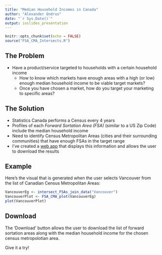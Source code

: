 ```yaml
---
title: "Median Household Incomes in Canada"
author: "Alexander Ondrus"
date: "`r Sys.Date()`"
output: ioslides_presentation
---
```


```r
knitr::opts_chunk$set(echo = FALSE)
source("FSA_CMA_Intersects.R")
```

## The Problem

* Have a product/service targeted to households with a certain household income
  * How to know which markets have enough areas with a high (or low) enough median household income to be viable target markets?
  * Once you have chosen a market, how do you target your marketing to specific areas?

## The Solution

* Statistics Canada performs a Census every 4 years
* Profiles of each _Forward Sortation Area (FSA)_ (similar to a US Zip Code) include the median household income
* Need to identify Census Metropolitan Areas (cities and their surrounding communities) that have enough FSAs in the target range
* I've created a [web app](https://alexondrus.shinyapps.io/CanCensusMedIncome/) that displays this information and allows the user to download the results

## Example

Here's the visual that is generated when the user selects Vancouver from the list of Canadian Census Metropolitan Areas:

```r
VancouverEg <- intersect_FSAs_join_data("Vancouver")
VancouverPlot <- FSA_CMA_plot(VancouverEg)
plot(VancouverPlot)
```

## Download

The 'Download' button allows the user to download the list of forward sortation areas along with the median household income for the chosen census metropolotian area.

Give it a try!